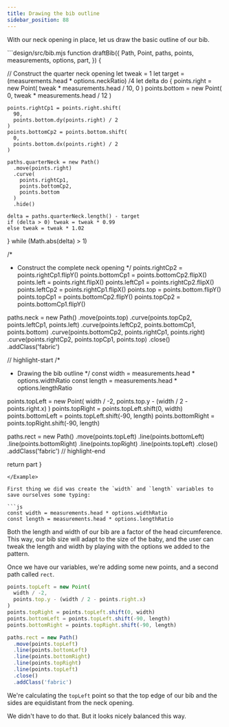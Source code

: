 ```yaml
---
title: Drawing the bib outline
sidebar_position: 88
---
```


With our neck opening in place, let us draw the basic outline of our bib.

<Example tutorial caption="Note how the neck opening is the same distance from the left, right, and top edge">
```design/src/bib.mjs
function draftBib({
  Path,
  Point,
  paths,
  points,
  measurements,
  options,
  part,
}) {

  // Construct the quarter neck opening
  let tweak = 1
  let target = (measurements.head * options.neckRatio) /4
  let delta
  do {
    points.right = new Point(
      tweak * measurements.head / 10, 
      0
    )
    points.bottom = new Point(
      0, 
      tweak * measurements.head / 12
    )
  
    points.rightCp1 = points.right.shift(
      90, 
      points.bottom.dy(points.right) / 2
    )
    points.bottomCp2 = points.bottom.shift(
      0, 
      points.bottom.dx(points.right) / 2
    )

  	paths.quarterNeck = new Path()
  	  .move(points.right)
  	  .curve(
        points.rightCp1, 
        points.bottomCp2, 
        points.bottom
      )
      .hide()

  	delta = paths.quarterNeck.length() - target
    if (delta > 0) tweak = tweak * 0.99
    else tweak = tweak * 1.02
  } while (Math.abs(delta) > 1)

  /*
   * Construct the complete neck opening
   */
  points.rightCp2 = points.rightCp1.flipY()
  points.bottomCp1 = points.bottomCp2.flipX()
  points.left = points.right.flipX()
  points.leftCp1 = points.rightCp2.flipX()
  points.leftCp2 = points.rightCp1.flipX()
  points.top = points.bottom.flipY()
  points.topCp1 = points.bottomCp2.flipY()
  points.topCp2 = points.bottomCp1.flipY()

  paths.neck = new Path()
    .move(points.top)
    .curve(points.topCp2, points.leftCp1, points.left)
    .curve(points.leftCp2, points.bottomCp1, points.bottom)
    .curve(points.bottomCp2, points.rightCp1, points.right)
    .curve(points.rightCp2, points.topCp1, points.top)
    .close()
    .addClass('fabric')

// highlight-start
  /*
   * Drawing the bib outline
   */
  const width = measurements.head * options.widthRatio
  const length = measurements.head * options.lengthRatio

  points.topLeft = new Point(
    width / -2,
    points.top.y - (width / 2 - points.right.x)
  )
  points.topRight = points.topLeft.shift(0, width)
  points.bottomLeft = points.topLeft.shift(-90, length)
  points.bottomRight = points.topRight.shift(-90, length)

  paths.rect = new Path()
    .move(points.topLeft)
    .line(points.bottomLeft)
    .line(points.bottomRight)
    .line(points.topRight)
    .line(points.topLeft)
    .close()
    .addClass('fabric')
// highlight-end

  return part
}
```
</Example>

First thing we did was create the `width` and `length` variables to
save ourselves some typing:

```js
const width = measurements.head * options.widthRatio
const length = measurements.head * options.lengthRatio
```

Both the length and width of our bib are a factor of the head circumference.
This way, our bib size will adapt to the size of the baby, and the user can tweak
the length and width by playing with the options we added to the pattern.

Once we have our variables, we're adding some new points, and a second path called `rect`.

```js
points.topLeft = new Point(
  width / -2,
  points.top.y - (width / 2 - points.right.x)
)
points.topRight = points.topLeft.shift(0, width)
points.bottomLeft = points.topLeft.shift(-90, length)
points.bottomRight = points.topRight.shift(-90, length)

paths.rect = new Path()
  .move(points.topLeft)
  .line(points.bottomLeft)
  .line(points.bottomRight)
  .line(points.topRight)
  .line(points.topLeft)
  .close()
  .addClass('fabric')
```

We're calculating the `topLeft` point so that the top edge of our bib
and the sides are equidistant from the neck opening.

We didn't have to do that. But it looks nicely balanced this way.

